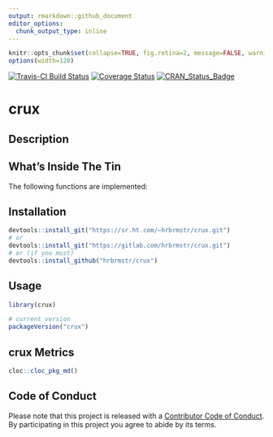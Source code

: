 ```yaml
---
output: rmarkdown::github_document
editor_options: 
  chunk_output_type: inline
---
```

```r
knitr::opts_chunk$set(collapse=TRUE, fig.retina=2, message=FALSE, warning=FALSE)
options(width=120)
```

[![Travis-CI Build Status](https://travis-ci.org/hrbrmstr/crux.svg?branch=master)](https://travis-ci.org/hrbrmstr/crux) 
[![Coverage Status](https://codecov.io/gh/hrbrmstr/crux/branch/master/graph/badge.svg)](https://codecov.io/gh/hrbrmstr/crux)
[![CRAN_Status_Badge](http://www.r-pkg.org/badges/version/crux)](https://cran.r-project.org/package=crux)

# crux

## Description

## What's Inside The Tin

The following functions are implemented:

## Installation

```r
devtools::install_git("https://sr.ht.com/~hrbrmstr/crux.git")
# or
devtools::install_git("https://gitlab.com/hrbrmstr/crux.git")
# or (if you must)
devtools::install_github("hrbrmstr/crux")
```

## Usage

```r
library(crux)

# current version
packageVersion("crux")

```

## crux Metrics

```r
cloc::cloc_pkg_md()
```

## Code of Conduct

Please note that this project is released with a [Contributor Code of Conduct](CONDUCT.md). 
By participating in this project you agree to abide by its terms.
